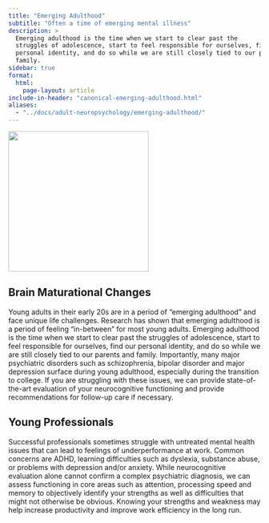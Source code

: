 ```yaml
---
title: "Emerging Adulthood"
subtitle: "Often a time of emerging mental illness"
description: >
  Emerging adulthood is the time when we start to clear past the
  struggles of adolescence, start to feel responsible for ourselves, find our
  personal identity, and do so while we are still closely tied to our parents and
  family.
sidebar: true
format:
  html:
    page-layout: article
include-in-header: "canonical-emerging-adulthood.html"
aliases: 
  - "../docs/adult-neuropsychology/emerging-adulthood/"
---
```


![](mentalhealth1.jpeg){width=20em}

## Brain Maturational Changes

Young adults in their early 20s are in a period of “emerging adulthood” and face unique life challenges.  Research has shown that emerging adulthood is a period of feeling “in-between” for most young adults.  Emerging adulthood is the time when we start to clear past the struggles of adolescence, start to feel responsible for ourselves, find our personal identity, and do so while we are still closely tied to our parents and family.  Importantly, many major psychiatric disorders such as schizophrenia, bipolar disorder and major depression surface during young adulthood, especially during the transition to college.  If you are struggling with these issues, we can provide state-of-the-art evaluation of your neurocognitive functioning and provide recommendations for follow-up care if necessary.

## Young Professionals

Successful professionals sometimes struggle with untreated mental health issues that can lead to feelings of underperformance at work.  Common concerns are ADHD, learning difficulties such as dyslexia, substance abuse, or problems with depression and/or anxiety.  While neurocognitive evaluation alone cannot confirm a complex psychiatric diagnosis, we can assess functioning in core areas such as attention, processing speed and memory to objectively identify your strengths as well as difficulties that might not otherwise be obvious.  Knowing your strengths and weakness may help increase productivity and improve work efficiency in the long run.

